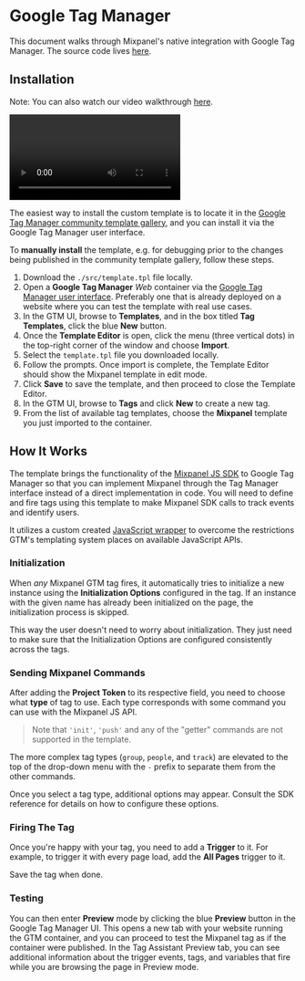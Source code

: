 # Google Tag Manager

This document walks through Mixpanel's native integration with Google Tag Manager. The source code lives [here](https://github.com/mixpanel/mixpanel-gtm-template).

## Installation
Note: You can also watch our video walkthrough [here](https://user-images.githubusercontent.com/556882/154125933-b584de10-b7fa-4668-b815-7429192d867a.mp4).

<video playsInline controls className="nx-rounded-lg"><source src="https://user-images.githubusercontent.com/556882/154125933-b584de10-b7fa-4668-b815-7429192d867a.mp4" type="video/mp4" /></video>

The easiest way to install the custom template is to locate it in the [Google Tag Manager community template gallery](https://tagmanager.google.com/gallery/#/owners/mixpanel/templates/mixpanel-gtm-template), and you can install it via the Google Tag Manager user interface.

To **manually install** the template, e.g. for debugging prior to the changes being published in the community template gallery, follow these steps.

1. Download the `./src/template.tpl` file locally.
2. Open a **Google Tag Manager** *Web* container via the [Google Tag Manager user interface](https://tagmanager.google.com/). Preferably one that is already deployed on a website where you can test the template with real use cases.
3. In the GTM UI, browse to **Templates**, and in the box titled **Tag Templates**, click the blue **New** button.
4. Once the **Template Editor** is open, click the menu (three vertical dots) in the top-right corner of the window and choose **Import**.
5. Select the `template.tpl` file you downloaded locally.
6. Follow the prompts. Once import is complete, the Template Editor should show the Mixpanel template in edit mode.
7. Click **Save** to save the template, and then proceed to close the Template Editor.
8. In the GTM UI, browse to **Tags** and click **New** to create a new tag.
9. From the list of available tag templates, choose the **Mixpanel** template you just imported to the container.

## How It Works

The template brings the functionality of the [Mixpanel JS SDK](https://developer.mixpanel.com/docs/javascript-full-api-reference) to Google Tag Manager so that you can implement Mixpanel through the Tag Manager interface instead of a direct implementation in code. You will need to define and fire tags using this template to make Mixpanel SDK calls to track events and identify users.

It utilizes a custom created [JavaScript wrapper](https://github.com/mixpanel/mixpanel-js-wrapper) to overcome the restrictions GTM's templating system places on available JavaScript APIs.

### Initialization

When *any* Mixpanel GTM tag fires, it automatically tries to initialize a new instance using the **Initialization Options** configured in the tag. If an instance with the given name has already been initialized on the page, the initialization process is skipped.

This way the user doesn't need to worry about initialization. They just need to make sure that the Initialization Options are configured consistently across the tags.

### Sending Mixpanel Commands

After adding the **Project Token** to its respective field, you need to choose what **type** of tag to use. Each type corresponds with some command you can use with the Mixpanel JS API.

> Note that `'init'`, `'push'` and any of the "getter" commands are not supported in the template.

The more complex tag types (`group`, `people`, and `track`) are elevated to the top of the drop-down menu with the `-` prefix to separate them from the other commands.

Once you select a tag type, additional options may appear. Consult the SDK reference for details on how to configure these options.

### Firing The Tag

Once you're happy with your tag, you need to add a **Trigger** to it. For example, to trigger it with every page load, add the **All Pages** trigger to it.

Save the tag when done.

### Testing

You can then enter **Preview** mode by clicking the blue **Preview** button in the Google Tag Manager UI. This opens a new tab with your website running the GTM container, and you can proceed to test the Mixpanel tag as if the container were published. In the Tag Assistant Preview tab, you can see additional information about the trigger events, tags, and variables that fire while you are browsing the page in Preview mode.
